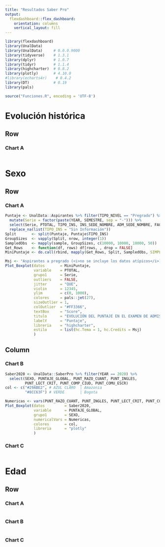 ```yaml
---
title: "Resultados Saber Pro"
output: 
  flexdashboard::flex_dashboard:
    orientation: columns
    vertical_layout: fill
---
```


```r
library(flexdashboard)
library(UnalData)
library(UnalData)     # 0.0.0.9000
library(tidyverse)    # 1.3.1
library(dplyr)        # 1.0.7
library(tidyr)        # 1.1.4
library(highcharter)  # 0.8.2
library(plotly)       # 4.10.0
#library(echarts4r)    # 0.4.2
library(DT)           # 0.19
library(pals)
```

```r
source("Funciones.R", encoding = 'UTF-8')
```

Evolución histórica
=======================================================================

Row
-----------------------------------------------------------------------

### Chart A

```r

```

Sexo
=======================================================================

Row 
-----------------------------------------------------------------------

### Chart A

```r
Puntaje <- UnalData::Aspirantes %>% filter(TIPO_NIVEL == "Pregrado") %>%
  mutate(Serie = factor(paste(YEAR, SEMESTRE, sep = "-"))) %>%
  select(Serie, PTOTAL, TIPO_INS, INS_SEDE_NOMBRE, ADM_SEDE_NOMBRE, FACULTAD) %>%
  replace_na(list(TIPO_INS = "Sin Información"))
Split       <- split(Puntaje, Puntaje$TIPO_INS)
GroupSizes  <- vapply(Split, nrow, integer(1))
SampledObs  <- mapply(sample, GroupSizes, c(10000, 10000, 10000, 50))
Get_Rows    <- function(df, rows) df[rows, , drop = FALSE]
MiniPuntaje <- do.call(rbind, mapply(Get_Rows, Split, SampledObs, SIMPLIFY = FALSE))

Msj <- "Aspirantes a pregrado (<i>no se incluye los datos atípicos</i>)"
Plot_Boxplot(datos       = MiniPuntaje,
             variable    = PTOTAL,
             grupo1      = Serie,
             outliers    = FALSE,
             jitter      = "QUE",
             violin      = 12345,
             ylim        = c(0, 1000),
             colores     = pals::jet(27),
             sizeOutlier = 1,
             colOutlier  = "#FF3366",
             textBox     = "Score",
             titulo      = "EVOLUCIÓN DEL PUNTAJE EN EL EXAMEN DE ADMISIÓN",
             labelY      = "Puntaje",
             libreria    = "highcharter",
             estilo      = list(hc.Tema = 1, hc.Credits = Msj)
             )
```
Column
-----------------------------------------------------------------------

### Chart B 

```r
Saber2020 <- UnalData::SaberPro %>% filter(YEAR == 2020) %>%
  select(SEXO, PUNTAJE_GLOBAL, PUNT_RAZO_CUANT, PUNT_INGLES,
         PUNT_LECT_CRIT, PUNT_COMP_CIUD, PUNT_COMU_ESCR)
col <- c("#29ABE2", # AZUL CLARO  | Amazonia
         "#8CC63F") # VERDE       | Bogota

Numericas <- vars(PUNT_RAZO_CUANT, PUNT_INGLES, PUNT_LECT_CRIT, PUNT_COMP_CIUD, PUNT_COMU_ESCR)
Plot_Boxplot(datos         = Saber2020,
             variable      = PUNTAJE_GLOBAL,
             grupo1        = SEXO,
             numericalVars = Numericas,
             colores       = col,
             libreria      = "plotly"
             )
```

### Chart C

```r

```

Edad
=======================================================================

Row
-----------------------------------------------------------------------

### Chart A

```r

```

### Chart B

```r

```

### Chart C

```r

```
